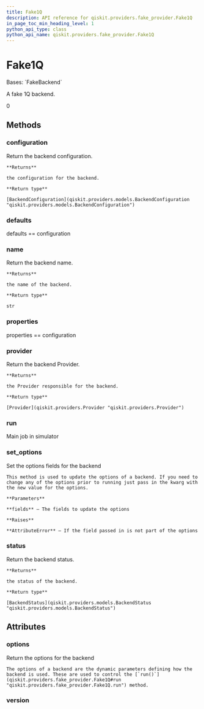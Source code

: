 ```yaml
---
title: Fake1Q
description: API reference for qiskit.providers.fake_provider.Fake1Q
in_page_toc_min_heading_level: 1
python_api_type: class
python_api_name: qiskit.providers.fake_provider.Fake1Q
---
```


# Fake1Q

<Class id="qiskit.providers.fake_provider.Fake1Q" isDedicatedPage={true} github="https://github.com/qiskit/qiskit/tree/stable/0.24/qiskit/providers/fake_provider/fake_1q.py" signature="Fake1Q">
  Bases: `FakeBackend`

  A fake 1Q backend.

  0

  ## Methods

  <span id="qiskit-providers-fake-provider-fake1q-configuration" />

  ### configuration

  <Function id="qiskit.providers.fake_provider.Fake1Q.configuration" signature="Fake1Q.configuration()">
    Return the backend configuration.

    **Returns**

    the configuration for the backend.

    **Return type**

    [BackendConfiguration](qiskit.providers.models.BackendConfiguration "qiskit.providers.models.BackendConfiguration")
  </Function>

  <span id="qiskit-providers-fake-provider-fake1q-defaults" />

  ### defaults

  <Function id="qiskit.providers.fake_provider.Fake1Q.defaults" signature="Fake1Q.defaults()">
    defaults == configuration
  </Function>

  <span id="qiskit-providers-fake-provider-fake1q-name" />

  ### name

  <Function id="qiskit.providers.fake_provider.Fake1Q.name" signature="Fake1Q.name()">
    Return the backend name.

    **Returns**

    the name of the backend.

    **Return type**

    str
  </Function>

  <span id="qiskit-providers-fake-provider-fake1q-properties" />

  ### properties

  <Function id="qiskit.providers.fake_provider.Fake1Q.properties" signature="Fake1Q.properties()">
    properties == configuration
  </Function>

  <span id="qiskit-providers-fake-provider-fake1q-provider" />

  ### provider

  <Function id="qiskit.providers.fake_provider.Fake1Q.provider" signature="Fake1Q.provider()">
    Return the backend Provider.

    **Returns**

    the Provider responsible for the backend.

    **Return type**

    [Provider](qiskit.providers.Provider "qiskit.providers.Provider")
  </Function>

  <span id="qiskit-providers-fake-provider-fake1q-run" />

  ### run

  <Function id="qiskit.providers.fake_provider.Fake1Q.run" signature="Fake1Q.run(run_input, **kwargs)">
    Main job in simulator
  </Function>

  <span id="qiskit-providers-fake-provider-fake1q-set-options" />

  ### set\_options

  <Function id="qiskit.providers.fake_provider.Fake1Q.set_options" signature="Fake1Q.set_options(**fields)">
    Set the options fields for the backend

    This method is used to update the options of a backend. If you need to change any of the options prior to running just pass in the kwarg with the new value for the options.

    **Parameters**

    **fields** – The fields to update the options

    **Raises**

    **AttributeError** – If the field passed in is not part of the options
  </Function>

  <span id="qiskit-providers-fake-provider-fake1q-status" />

  ### status

  <Function id="qiskit.providers.fake_provider.Fake1Q.status" signature="Fake1Q.status()">
    Return the backend status.

    **Returns**

    the status of the backend.

    **Return type**

    [BackendStatus](qiskit.providers.models.BackendStatus "qiskit.providers.models.BackendStatus")
  </Function>

  ## Attributes

  ### options

  <Attribute id="qiskit.providers.fake_provider.Fake1Q.options">
    Return the options for the backend

    The options of a backend are the dynamic parameters defining how the backend is used. These are used to control the [`run()`](qiskit.providers.fake_provider.Fake1Q#run "qiskit.providers.fake_provider.Fake1Q.run") method.
  </Attribute>

  ### version

  <Attribute id="qiskit.providers.fake_provider.Fake1Q.version" attributeValue="1" />
</Class>

